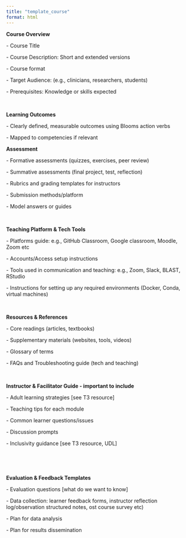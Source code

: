 ```yaml
---
title: "template_course"
format: html
---
```


**Course Overview**

\- Course Title

\- Course Description: Short and extended versions

\- Course format 

\- Target Audience: (e.g., clinicians, researchers, students)

\- Prerequisites: Knowledge or skills expected

 

**Learning Outcomes**

\- Clearly defined, measurable outcomes using Blooms action verbs 

\- Mapped to competencies if relevant

**Assessment**

\- Formative assessments (quizzes, exercises, peer review)

\- Summative assessments (final project, test, reflection)

\- Rubrics and grading templates for instructors 

\- Submission methods/platform

\- Model answers or guides 

 

**Teaching Platform & Tech Tools**

\- Platforms guide: e.g., GitHub Classroom, Google classroom, Moodle, Zoom etc 

\- Accounts/Access setup instructions

\- Tools used in communication and teaching: e.g., Zoom, Slack, BLAST, RStudio

\- Instructions for setting up any required environments (Docker, Conda, virtual machines)

 

**Resources & References**

\- Core readings (articles, textbooks)

\- Supplementary materials (websites, tools, videos)

\- Glossary of terms

\- FAQs and Troubleshooting guide (tech and teaching)

 

**Instructor & Facilitator Guide - important to include**

\- Adult learning strategies \[see T3 resource\] 

\- Teaching tips for each module

\- Common learner questions/issues 

\- Discussion prompts

\- Inclusivity guidance \[see T3 resource, UDL\] 

 

 

**Evaluation & Feedback Templates**

\- Evaluation questions \[what do we want to know\] 

\- Data collection: learner feedback forms, instructor reflection log/observation structured notes, ost course survey etc)

\- Plan for data analysis 

\- Plan for results dissemination
